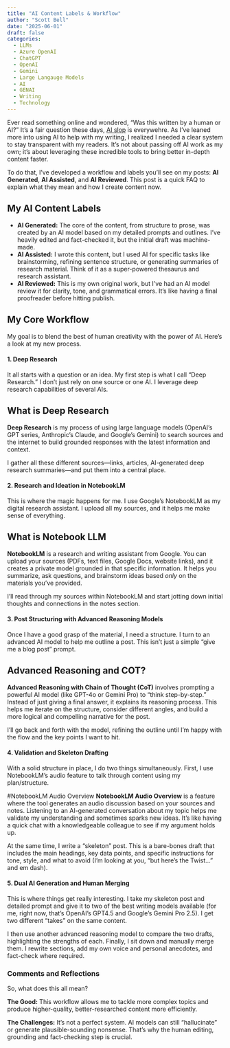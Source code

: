 ```yaml
---
title: "AI Content Labels & Workflow"
author: "Scott Bell"
date: "2025-06-01"
draft: false
categories: 
  - LLMs
  - Azure OpenAI
  - ChatGPT
  - OpenAI
  - Gemini
  - Large Langauge Models
  - AI
  - GENAI
  - Writing
  - Technology
---
```


Ever read something online and wondered, "Was this written by a human or AI?" It's a fair question these days, [AI slop](https://en.wikipedia.org/wiki/AI_slop) is everywehre. As I've leaned more into using AI to help with my writing, I realized I needed a clear system to stay transparent with my readers. It’s not about passing off AI work as my own; it’s about leveraging these incredible tools to bring better in-depth content faster.

To do that, I've developed a workflow and labels you'll see on my posts: **AI Generated**, **AI Assisted**, and **AI Reviewed**. This post is a quick FAQ to explain what they mean and how I create content now.

::: {.callout-tip}

# My AI Content Labels


* **AI Generated:** The core of the content, from structure to prose, was created by an AI model based on my detailed prompts and outlines. I've heavily edited and fact-checked it, but the initial draft was machine-made.
* **AI Assisted:** I wrote this content, but I used AI for specific tasks like brainstorming, refining sentence structure, or generating summaries of research material. Think of it as a super-powered thesaurus and research assistant.
* **AI Reviewed:** This is my own original work, but I've had an AI model review it for clarity, tone, and grammatical errors. It’s like having a final proofreader before hitting publish.
:::


## My Core Workflow

My goal is to blend the best of human creativity with the power of AI. Here’s a look at my new process.

#### 1. Deep Research

It all starts with a question or an idea. My first step is what I call "Deep Research." I don't just rely on one source or one AI. I leverage deep research capabilities of several AIs.

::: {.callout-tip collapse="true"}
# What is Deep Research
**Deep Research** is my process of using large language models (OpenAI's GPT series, Anthropic's Claude, and Google's Gemini) to search sources and the internet to build grounded responses with the latest information and context. 
:::

I gather all these different sources—links, articles, AI-generated deep research summaries—and put them into a central place.

#### 2. Research and Ideation in NotebookLM

This is where the magic happens for me. I use Google's NotebookLM as my digital research assistant. I upload all my sources, and it helps me make sense of everything.

::: {.callout-tip collapse="true"}
# What is Notebook LLM
**NotebookLM** is a research and writing assistant from Google. You can upload your sources (PDFs, text files, Google Docs, website links), and it creates a private model grounded in that specific information. It helps you summarize, ask questions, and brainstorm ideas based *only* on the materials you've provided.
:::

I'll read through my sources within NotebookLM and start jotting down initial thoughts and connections in the notes section.

#### 3. Post Structuring with Advanced Reasoning Models

Once I have a good grasp of the material, I need a structure. I turn to an advanced AI model to help me outline a post. This isn't just a simple "give me a blog post" prompt.

::: {.callout-tip collapse="true"}
# Advanced Reasoning and COT?
**Advanced Reasoning with Chain of Thought (CoT)** involves prompting a powerful AI model (like GPT-4o or Gemini Pro) to "think step-by-step." Instead of just giving a final answer, it explains its reasoning process. This helps me iterate on the structure, consider different angles, and build a more logical and compelling narrative for the post.
:::

I'll go back and forth with the model, refining the outline until I'm happy with the flow and the key points I want to hit.

#### 4. Validation and Skeleton Drafting

With a solid structure in place, I do two things simultaneously. First, I use NotebookLM's audio feature to talk through content using my plan/structure.

::: {.callout-tip collapse="true"}
#NotebookLM Audio Overview
**NotebookLM Audio Overview** is a feature where the tool generates an audio discussion based on your sources and notes. Listening to an AI-generated conversation about my topic helps me validate my understanding and sometimes sparks new ideas. It's like having a quick chat with a knowledgeable colleague to see if my argument holds up.
:::

At the same time, I write a "skeleton" post. This is a bare-bones draft that includes the main headings, key data points, and specific instructions for tone, style, and what to avoid (I'm looking at you, "but here's the Twist..." and em dash).

#### 5. Dual AI Generation and Human Merging

This is where things get really interesting. I take my skeleton post and detailed prompt and give it to two of the best writing models available (for me, right now, that's OpenAI's GPT4.5 and Google's Gemini Pro 2.5). I get two different "takes" on the same content.

I then use another advanced reasoning model to compare the two drafts, highlighting the strengths of each. Finally, I sit down and manually merge them. I rewrite sections, add my own voice and personal anecdotes, and fact-check where required.

### Comments and Reflections

So, what does this all mean?

**The Good:** This workflow allows me to tackle more complex topics and produce higher-quality, better-researched content more efficiently. 

**The Challenges:** It's not a perfect system. AI models can still "hallucinate" or generate plausible-sounding nonsense. That's why the human editing, grounding and fact-checking step is crucial. 
